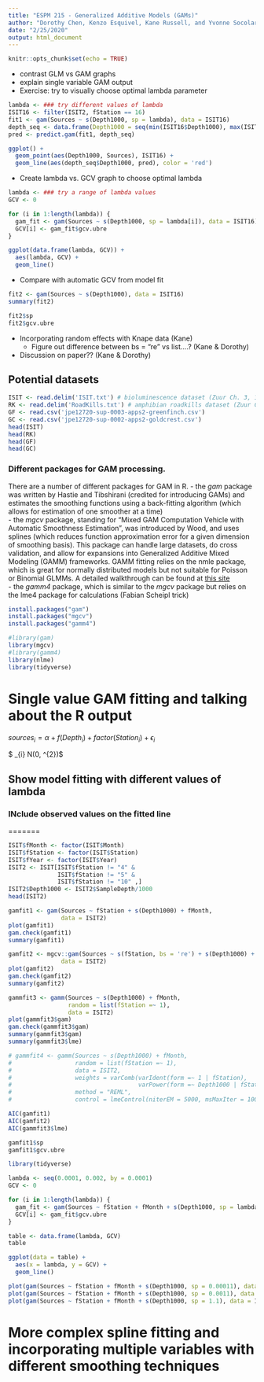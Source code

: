 ```yaml
---
title: "ESPM 215 - Generalized Additive Models (GAMs)"
author: "Dorothy Chen, Kenzo Esquivel, Kane Russell, and Yvonne Socolar"
date: "2/25/2020"
output: html_document
---
```


```r
knitr::opts_chunk$set(echo = TRUE)
```

- contrast GLM vs GAM graphs 
- explain single variable GAM output
- Exercise: try to visually choose optimal lambda parameter

```r
lambda <- ### try different values of lambda
ISIT16 <- filter(ISIT2, fStation == 16)
fit1 <- gam(Sources ~ s(Depth1000, sp = lambda), data = ISIT16)
depth_seq <- data.frame(Depth1000 = seq(min(ISIT16$Depth1000), max(ISIT16$Depth1000), length = 100))
pred <- predict.gam(fit1, depth_seq)

ggplot() + 
  geom_point(aes(Depth1000, Sources), ISIT16) + 
  geom_line(aes(depth_seq$Depth1000, pred), color = 'red')
```

- Create lambda vs. GCV graph to choose optimal lambda

```r
lambda <- ### try a range of lambda values
GCV <- 0

for (i in 1:length(lambda)) {
  gam_fit <- gam(Sources ~ s(Depth1000, sp = lambda[i]), data = ISIT16) 
  GCV[i] <- gam_fit$gcv.ubre
}

ggplot(data.frame(lambda, GCV)) +
  aes(lambda, GCV) + 
  geom_line()
```

- Compare with automatic GCV from model fit

```r
fit2 <- gam(Sources ~ s(Depth1000), data = ISIT16)
summary(fit2)

fit2$sp
fit2$gcv.ubre

```

- Incorporating random effects with Knape data (Kane)
    - Figure out difference between bs = "re" vs list....? (Kane & Dorothy)
- Discussion on paper?? (Kane & Dorothy)



## Potential datasets
```r
ISIT <- read.delim('ISIT.txt') # bioluminescence dataset (Zuur Ch. 3, 17)
RK <- read.delim('RoadKills.txt') # amphibian roadkills dataset (Zuur Ch. 16)
GF <- read.csv('jpe12720-sup-0003-apps2-greenfinch.csv')
GC <- read.csv('jpe12720-sup-0002-apps2-goldcrest.csv')
head(ISIT)
head(RK)
head(GF)
head(GC)
```

### Different packages for GAM processing. 

There are a number of different packages for GAM in R. 
  - the *gam* package was written by Hastie and Tibshirani (credited for introducing GAMs) and estimates the smoothing functions using a back-fitting algorithm (which allows for estimation of one smoother at a time)   \
  - the *mgcv* package, standing for "Mixed GAM Computation Vehicle with Automatic Smoothness Estimation", was introduced by Wood, and uses splines (which reduces function approximation error for a given dimension of smoothing basis). This package can handle large datasets, do cross validation, and allow for expansions into Generalized Additive Mixed Modeling (GAMM) frameworks. GAMM fitting relies on the nmle package, which is great for normally distributed models but not suitable for Poisson or Binomial GLMMs. A detailed walkthrough can be found at [this site](https://people.maths.bris.ac.uk/~sw15190/mgcv/tampere/mgcv.pdf)    \
  - the *gamm4* package, which is similar to the *mgcv* package but relies on the lme4 package for calculations (Fabian Scheipl trick)  \

```r
install.packages("gam")
install.packages("mgcv")
install.packages("gamm4")

```

```r
#library(gam)
library(mgcv)
#library(gamm4)
library(nlme)
library(tidyverse)

```


# Single value GAM fitting and talking about the R output 

$sources_{i} = \alpha + f(Depth_{i}) + factor(Station_{i}) + \epsilon_{i}$

$ \epsilon_{i} \sim N(0, \sigma^{2})$

## Show model fitting with different values of lambda

### INclude observed values on the fitted line 

=======
```r
ISIT$fMonth <- factor(ISIT$Month)
ISIT$fStation <- factor(ISIT$Station)
ISIT$fYear <- factor(ISIT$Year)
ISIT2 <- ISIT[ISIT$fStation != "4" &
              ISIT$fStation != "5" &
              ISIT$fStation != "10" ,]
ISIT2$Depth1000 <- ISIT2$SampleDepth/1000
head(ISIT2)
```

```r
gamfit1 <- gam(Sources ~ fStation + s(Depth1000) + fMonth, 
               data = ISIT2)
plot(gamfit1)
gam.check(gamfit1)
summary(gamfit1)
```

```r
gamfit2 <- mgcv::gam(Sources ~ s(fStation, bs = 're') + s(Depth1000) + fMonth, 
               data = ISIT2)
plot(gamfit2)
gam.check(gamfit2)
summary(gamfit2)
```

```r
gammfit3 <- gamm(Sources ~ s(Depth1000) + fMonth, 
                 random = list(fStation =~ 1), 
                 data = ISIT2)
plot(gammfit3$gam)
gam.check(gammfit3$gam)
summary(gammfit3$gam)
summary(gammfit3$lme)
```

```r
# gammfit4 <- gamm(Sources ~ s(Depth1000) + fMonth, 
#                  random = list(fStation =~ 1), 
#                  data = ISIT2, 
#                  weights = varComb(varIdent(form =~ 1 | fStation), 
#                                    varPower(form =~ Depth1000 | fStation)), 
#                  method = "REML", 
#                  control = lmeControl(niterEM = 5000, msMaxIter = 1000))
```

```r
AIC(gamfit1)
AIC(gamfit2)
AIC(gammfit3$lme)
```

```r
gamfit1$sp
gamfit1$gcv.ubre
```

```r
library(tidyverse)

lambda <- seq(0.0001, 0.002, by = 0.0001)
GCV <- 0

for (i in 1:length(lambda)) {
  gam_fit <- gam(Sources ~ fStation + fMonth + s(Depth1000, sp = lambda[i]), data = ISIT2) 
  GCV[i] <- gam_fit$gcv.ubre
}

table <- data.frame(lambda, GCV)
table

ggplot(data = table) +
  aes(x = lambda, y = GCV) + 
  geom_line()
```

```r
plot(gam(Sources ~ fStation + fMonth + s(Depth1000, sp = 0.00011), data = ISIT2))
plot(gam(Sources ~ fStation + fMonth + s(Depth1000, sp = 0.0011), data = ISIT2))
plot(gam(Sources ~ fStation + fMonth + s(Depth1000, sp = 1.1), data = ISIT2))
```


# More complex spline fitting and incorporating multiple variables with different smoothing techniques 









